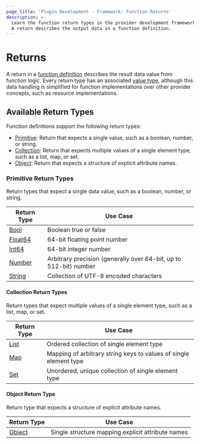 ```yaml
---
page_title: 'Plugin Development - Framework: Function Returns'
description: >-
  Learn the function return types in the provider development framework.
  A return describes the output data in a function definition.
---
```


# Returns

A return in a [function definition](/terraform/plugin/framework/functions/implementation#definition-method) describes the result data value from function logic. Every return type has an associated [value type](/terraform/plugin/framework/handling-data/types), although this data handling is simplified for function implementations over other provider concepts, such as resource implementations.

## Available Return Types

Function definitions support the following return types:

- [Primitive](#primitive-return-types): Return that expects a single value, such as a boolean, number, or string.
- [Collection](#collection-return-types): Return that expects multiple values of a single element type, such as a list, map, or set.
- [Object](#object-return-type): Return that expects a structure of explicit attribute names.

### Primitive Return Types

Return types that expect a single data value, such as a boolean, number, or string.

| Return Type | Use Case |
|----------------|----------|
| [Bool](/terraform/plugin/framework/returns/bool) | Boolean true or false |
| [Float64](/terraform/plugin/framework/returns/float64) | 64-bit floating point number |
| [Int64](/terraform/plugin/framework/returns/int64) | 64-bit integer number |
| [Number](/terraform/plugin/framework/returns/number) | Arbitrary precision (generally over 64-bit, up to 512-bit) number |
| [String](/terraform/plugin/framework/returns/string) | Collection of UTF-8 encoded characters |

#### Collection Return Types

Return types that expect multiple values of a single element type, such as a list, map, or set.

| Return Type | Use Case |
|----------------|----------|
| [List](/terraform/plugin/framework/returns/list) | Ordered collection of single element type |
| [Map](/terraform/plugin/framework/returns/map) | Mapping of arbitrary string keys to values of single element type |
| [Set](/terraform/plugin/framework/returns/set) | Unordered, unique collection of single element type |

#### Object Return Type

Return type that expects a structure of explicit attribute names.

| Return Type | Use Case |
|----------------|----------|
| [Object](/terraform/plugin/framework/returns/object) | Single structure mapping explicit attribute names |
